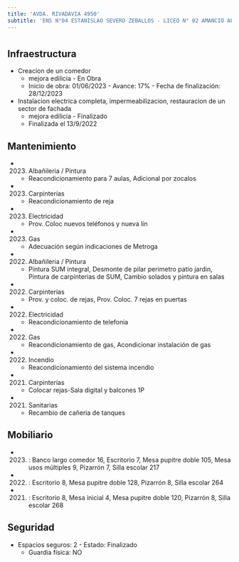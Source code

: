 ```yaml
---
title: 'AVDA. RIVADAVIA 4950'
subtitle: 'ENS N°04 ESTANISLAO SEVERO ZEBALLOS - LICEO N° 02 AMANCIO ALCORTA'
---
```


#
## Infraestructura

* Creacion de un comedor 
    + mejora edilicia - En Obra 
    + Inicio de obra: 01/06/2023 - Avance: 17% - Fecha de finalización: 28/12/2023 


* Instalacion electrica completa, impermeabilizacion, restauracion de un sector de fachada 
    + mejora edilicia - Finalizado 
    + Finalizada el 13/9/2022 






## Mantenimiento

*  (2023) Albañileria / Pintura 
    + Reacondicionamiento para 7 aulas, Adicional por zocalos

*  (2023) Carpinterías 
    + Reacondicionamiento de reja

*  (2023) Electricidad 
    + Prov. Coloc nuevos teléfonos y nueva lín

*  (2023) Gas 
    + Adecuación según indicaciones de Metroga

*  (2022) Albañileria / Pintura 
    + Pintura SUM integral, Desmonte de pilar perimetro patio jardin, Pintura de carpinterias de SUM, Cambio solados y pintura en salas

*  (2022) Carpinterías 
    + Prov. y coloc. de rejas, Prov. Coloc. 7 rejas en puertas

*  (2022) Electricidad 
    + Reacondicionamiento de telefonia

*  (2022) Gas 
    + Reacondicionamiento de gas, Acondicionar instalación de gas

*  (2022) Incendio 
    + Reacondicionamiento del sistema incendio

*  (2021) Carpinterías 
    + Colocar rejas-Sala digital y balcones 1P

*  (2021) Sanitarias 
    + Recambio de cañeria de tanques





## Mobiliario

*  (2023) : Banco largo comedor 16, Escritorio 7, Mesa pupitre doble 105, Mesa usos múltiples 9, Pizarrón 7, Silla escolar 217 

*  (2022) : Escritorio 8, Mesa pupitre doble 128, Pizarrón 8, Silla escolar 264 

*  (2021) : Escritorio 8, Mesa inicial 4, Mesa pupitre doble 120, Pizarrón 8, Silla escolar 268 





## Seguridad

*  Espacios seguros: 2 - Estado: Finalizado 
    + Guardia física: NO



